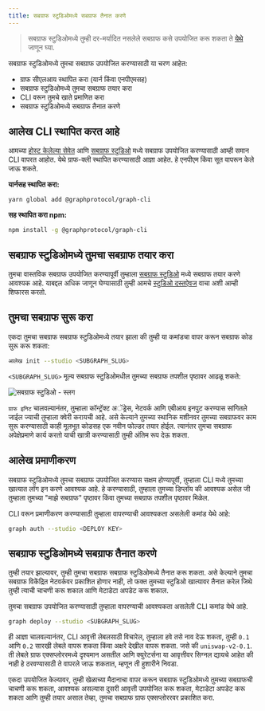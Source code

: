 ```yaml
---
title: सबग्राफ स्टुडिओमध्ये सबग्राफ तैनात करणे
---
```


> सबग्राफ स्टुडिओमध्ये तुम्ही दर-मर्यादित नसलेले सबग्राफ कसे उपयोजित करू शकता ते [येथे](https://www.notion.so/edgeandnode/The-Graph-Subgraph-Studio-Non-Rate-Limited-Chain-Integration-889fe061ee6b4423a7f8e2c8070b9294) जाणून घ्या.

सबग्राफ स्टुडिओमध्ये तुमचा सबग्राफ उपयोजित करण्यासाठी या चरण आहेत:

- ग्राफ सीएलआय स्थापित करा (यार्न किंवा एनपीएमसह)
- सबग्राफ स्टुडिओमध्ये तुमचा सबग्राफ तयार करा
- CLI वरून तुमचे खाते प्रमाणित करा
- सबग्राफ स्टुडिओमध्ये सबग्राफ तैनात करणे

## आलेख CLI स्थापित करत आहे

आमच्या [होस्ट केलेल्या सेवेत](https://thegraph.com/hosted-service/) आणि [सबग्राफ स्टुडिओ](https://thegraph.com/studio/) मध्ये सबग्राफ उपयोजित करण्यासाठी आम्ही समान CLI वापरत आहोत. येथे ग्राफ-क्ली स्थापित करण्यासाठी आज्ञा आहेत. हे एनपीएम किंवा सूत वापरून केले जाऊ शकते.

**यार्नसह स्थापित करा:**

```bash
yarn global add @graphprotocol/graph-cli
```

**सह स्थापित करा npm:**

```bash
npm install -g @graphprotocol/graph-cli
```

## सबग्राफ स्टुडिओमध्ये तुमचा सबग्राफ तयार करा

तुमचा वास्तविक सबग्राफ उपयोजित करण्यापूर्वी तुम्हाला [सबग्राफ स्टुडिओ](https://thegraph.com/studio/) मध्ये सबग्राफ तयार करणे आवश्यक आहे. याबद्दल अधिक जाणून घेण्यासाठी तुम्ही आमचे [स्टुडिओ दस्तऐवज](/deploying/subgraph-studio) वाचा अशी आम्ही शिफारस करतो.

## तुमचा सबग्राफ सुरू करा

एकदा तुमचा सबग्राफ सबग्राफ स्टुडिओमध्ये तयार झाला की तुम्ही या कमांडचा वापर करून सबग्राफ कोड सुरू करू शकता:

```bash
आलेख init --studio <SUBGRAPH_SLUG>
```

`<SUBGRAPH_SLUG>` मूल्य सबग्राफ स्टुडिओमधील तुमच्या सबग्राफ तपशील पृष्ठावर आढळू शकते:

![सबग्राफ स्टुडिओ - स्लग](/img/doc-subgraph-slug.png)

`ग्राफ इनिट` चालवल्यानंतर, तुम्हाला कॉन्ट्रॅक्ट अॅड्रेस, नेटवर्क आणि एबीआय इनपुट करण्यास सांगितले जाईल ज्याची तुम्हाला क्वेरी करायची आहे. असे केल्याने तुमच्या स्थानिक मशीनवर तुमच्या सबग्राफवर काम सुरू करण्यासाठी काही मूलभूत कोडसह एक नवीन फोल्डर तयार होईल. त्यानंतर तुमचा सबग्राफ अपेक्षेप्रमाणे कार्य करतो याची खात्री करण्यासाठी तुम्ही अंतिम रूप देऊ शकता.

## आलेख प्रमाणीकरण

सबग्राफ स्टुडिओमध्ये तुमचा सबग्राफ उपयोजित करण्यास सक्षम होण्यापूर्वी, तुम्हाला CLI मध्ये तुमच्या खात्यात लॉग इन करणे आवश्यक आहे. हे करण्‍यासाठी, तुम्‍हाला तुमच्‍या डिप्लॉय की आवश्‍यक असेल जी तुम्‍हाला तुमच्‍या "माझे सबग्राफ" पृष्‍ठावर किंवा तुमच्‍या सबग्राफ तपशील पृष्‍ठावर मिळेल.

CLI वरून प्रमाणीकरण करण्यासाठी तुम्हाला वापरण्याची आवश्यकता असलेली कमांड येथे आहे:

```bash
graph auth --studio <DEPLOY KEY>
```

## सबग्राफ स्टुडिओमध्ये सबग्राफ तैनात करणे

तुम्ही तयार झाल्यावर, तुम्ही तुमचा सबग्राफ सबग्राफ स्टुडिओमध्ये तैनात करू शकता. असे केल्याने तुमचा सबग्राफ विकेंद्रित नेटवर्कवर प्रकाशित होणार नाही, तो फक्त तुमच्या स्टुडिओ खात्यावर तैनात करेल जिथे तुम्ही त्याची चाचणी करू शकाल आणि मेटाडेटा अपडेट करू शकाल.

तुमचा सबग्राफ उपयोजित करण्यासाठी तुम्हाला वापरण्याची आवश्यकता असलेली CLI कमांड येथे आहे.

```bash
graph deploy --studio <SUBGRAPH_SLUG>
```

ही आज्ञा चालवल्यानंतर, CLI आवृत्ती लेबलसाठी विचारेल, तुम्हाला हवे तसे नाव देऊ शकता, तुम्ही `0.1` आणि `0.2` सारखी लेबले वापरू शकता किंवा अक्षरे देखील वापरू शकता. जसे की `uniswap-v2-0.1`. ती लेबले ग्राफ एक्सप्लोररमध्ये दृश्यमान असतील आणि क्युरेटर्सना या आवृत्तीवर सिग्नल द्यायचे आहेत की नाही हे ठरवण्यासाठी ते वापरले जाऊ शकतात, म्हणून ती हुशारीने निवडा.

एकदा उपयोजित केल्यावर, तुम्ही खेळाच्या मैदानाचा वापर करून सबग्राफ स्टुडिओमध्ये तुमच्या सबग्राफची चाचणी करू शकता, आवश्यक असल्यास दुसरी आवृत्ती उपयोजित करू शकता, मेटाडेटा अपडेट करू शकता आणि तुम्ही तयार असाल तेव्हा, तुमचा सबग्राफ ग्राफ एक्सप्लोररवर प्रकाशित करा.
